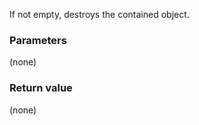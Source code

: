 {{cpp/experimental/any/title|clear}}
{{cpp/experimental/any/navbar}}
{{dcl begin}}
{{dcl | since=libfund_ts |
void clear() noexcept;
}}
{{dcl end}}

If not empty, destroys the contained object.

===Parameters===
(none)

===Return value===
(none)